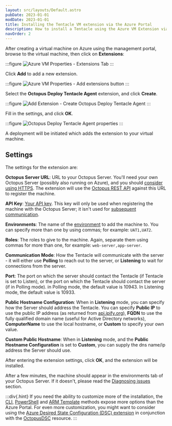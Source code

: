 ```yaml
---
layout: src/layouts/Default.astro
pubDate: 2023-01-01
modDate: 2023-01-01
title: Installing the Tentacle VM extension via the Azure Portal
description: How to install a Tentacle using the Azure VM Extension via the new Azure Portal
navOrder: 2
---
```


<AzureVMExtensionDeprecated />

After creating a virtual machine on Azure using the management portal, browse to the virtual machine, then click on **Extensions**:

:::figure
![Azure VM Properties - Extensions Tab](/docs/infrastructure/deployment-targets/tentacle/windows/azure-virtual-machines/azure-portal-extensions-menu-item.png "width=500")
:::

Click **Add** to add a new extension.

:::figure
![Azure VM Properties - Add extensions button](/docs/infrastructure/deployment-targets/tentacle/windows/azure-virtual-machines/azure-portal-extensions-add.png "width=500")
:::

Select the **Octopus Deploy Tentacle Agent** extension, and click **Create**.

:::figure
![Add Extension - Create Octopus Deploy Tentacle Agent](/docs/infrastructure/deployment-targets/tentacle/windows/azure-virtual-machines/azure-portal-extensions-about-extension.png "width=500")
:::

Fill in the settings, and click **OK**.

:::figure
![ Octopus Deploy Tentacle Agent properties](/docs/infrastructure/deployment-targets/tentacle/windows/azure-virtual-machines/azure-portal-extensions-extension-properties.png "width=500")
:::

A deployment will be initiated which adds the extension to your virtual machine.

## Settings

The settings for the extension are:

**Octopus Server URL**: URL to your Octopus Server. You'll need your own Octopus Server (possibly also running on Azure), and you should [consider using HTTPS](/docs/security/exposing-octopus/expose-the-octopus-web-portal-over-https/). The extension will use the [Octopus REST API](/docs/octopus-rest-api) against this URL to register the machine.

**API Key**: [Your API key](/docs/octopus-rest-api/how-to-create-an-api-key/). This key will only be used when registering the machine with the Octopus Server; it isn't used for [subsequent communication](/docs/security/octopus-tentacle-communication).

**Environments**: The name of the [environment](/docs/infrastructure/environments) to add the machine to. You can specify more than one by using commas; for example: `UAT1,UAT2`.

**Roles**: The roles to give to the machine. Again, separate them using commas for more than one, for example: `web-server,app-server`.

**Communication Mode**: How the Tentacle will communicate with the server - it will either use **Polling** to reach out to the server, or **Listening** to wait for connections from the server.

**Port**: The port on which the server should contact the Tentacle (if Tentacle is set to Listen), or the port on which the Tentacle should contact the server (if in Polling mode). in Polling mode, the default value is 10943. In Listening mode, the default value is 10933.

**Public Hostname Configuration**: When in **Listening** mode, you can specify how the Server should address the Tentacle. You can specify **Public IP** to use the public IP address (as returned from [api.ipify.org](https://api.ipify.org)), **FQDN** to use the fully qualified domain name (useful for Active Directory networks), **ComputerName** to use the local hostname, or **Custom** to specify your own value.

**Custom Public Hostname**: When in **Listening** mode, and the **Public Hostname Configuration** is set to **Custom**, you can supply the dns name/ip address the Server should use.

After entering the extension settings, click **OK**, and the extension will be installed.

After a few minutes, the machine should appear in the environments tab of your Octopus Server. If it doesn't, please read the [Diagnosing issues](/docs/infrastructure/deployment-targets/tentacle/windows/azure-virtual-machines/diagnosing-issues) section.

:::div{.hint}
If you need the ability to customize more of the installation, the [CLI](/docs/infrastructure/deployment-targets/tentacle/windows/azure-virtual-machines/via-the-azure-cli/), [PowerShell](/docs/infrastructure/deployment-targets/tentacle/windows/azure-virtual-machines/via-powershell/) and [ARM Template](/docs/infrastructure/deployment-targets/tentacle/windows/azure-virtual-machines/via-an-arm-template) methods expose more options than the Azure Portal. For even more customization, you might want to consider using the [Azure Desired State Configuration (DSC) extension](https://docs.microsoft.com/en-us/azure/virtual-machines/extensions/dsc-overview) in conjunction with the [OctopusDSC](https://www.powershellgallery.com/packages/OctopusDSC) resource.
:::
